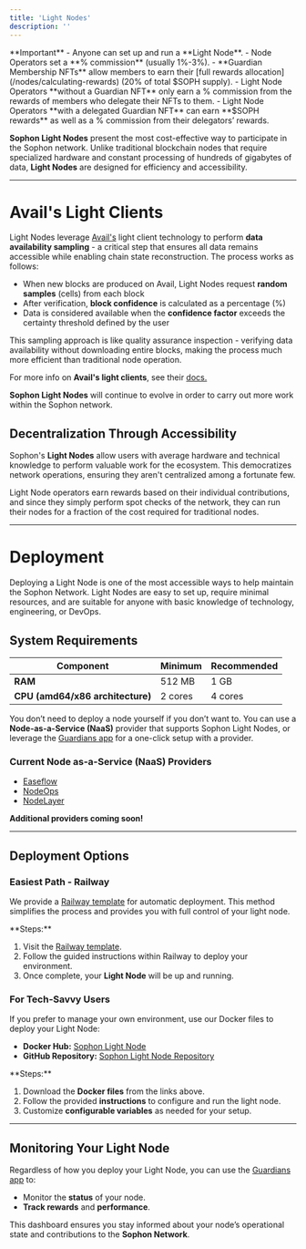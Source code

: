 ```yaml
---
title: 'Light Nodes'
description: ''
---
```


<Warning>
**Important**
- Anyone can set up and run a **Light Node**.
- Node Operators set a **% commission** (usually 1%-3%).
- **Guardian Membership NFTs** allow members to earn their [full rewards allocation](/nodes/calculating-rewards) (20% of total $SOPH supply).
- Light Node Operators **without a Guardian NFT** only earn a % commission from the rewards of members who delegate their NFTs to them.
- Light Node Operators **with a delegated Guardian NFT** can earn **$SOPH rewards** as well as a % commission from their delegators’ rewards.
</Warning>

**Sophon Light Nodes** present the most cost-effective way to participate in the Sophon network. Unlike traditional blockchain nodes that require specialized hardware and constant processing of hundreds of gigabytes of data, **Light Nodes** are designed for efficiency and accessibility.

---

# Avail's Light Clients

Light Nodes leverage [Avail's](https://www.availproject.org/) light client technology to perform **data availability sampling** - a critical step that ensures all data remains accessible while enabling chain state reconstruction. The process works as follows:

- When new blocks are produced on Avail, Light Nodes request **random samples** (cells) from each block
- After verification, **block confidence** is calculated as a percentage (%)
- Data is considered available when the **confidence factor** exceeds the certainty threshold defined by the user

This sampling approach is like quality assurance inspection - verifying data availability without downloading entire blocks, making the process much more efficient than traditional node operation.

<Note>For more info on **Avail's light clients**, see their [docs.](https://docs.availproject.org/docs/operate-a-node/run-a-light-client/Overview)</Note>

<Tip>**Sophon Light Nodes** will continue to evolve in order to carry out more work within the Sophon network.</Tip>

## Decentralization Through Accessibility

Sophon's **Light Nodes** allow users with average hardware and technical knowledge to perform valuable work for the ecosystem. This democratizes network operations, ensuring they aren't centralized among a fortunate few.

Light Node operators earn rewards based on their individual contributions, and since they simply perform spot checks of the network, they can run their nodes for a fraction of the cost required for traditional nodes.

***

# Deployment

Deploying a Light Node is one of the most accessible ways to help maintain the Sophon Network. Light Nodes are easy to set up, require minimal resources, and are suitable for anyone with basic knowledge of technology, engineering, or DevOps.

## System Requirements

| **Component**                    | **Minimum** | **Recommended** |
| -------------------------------- | ----------- | --------------- |
| **RAM**                          | 512 MB      | 1 GB            |
| **CPU (amd64/x86 architecture)** | 2 cores     | 4 cores         |

<Note>You don’t need to deploy a node yourself if you don’t want to. You can use a **Node-as-a-Service (NaaS)** provider that supports Sophon Light Nodes, or leverage the [Guardians app](https://guardian.sophon.xyz) for a one-click setup with a provider.</Note>

### Current Node as-a-Service (NaaS) Providers

- [Easeflow](https://easeflow.io)
- [NodeOps](https://console.nodeops.xyz/deployNode/sophon)
- [NodeLayer](https://app.nodelayer.network/deploy/sophon-light-mainnet)

<Tip>**Additional providers coming soon!**</Tip>

***

## Deployment Options

### Easiest Path - Railway

We provide a [Railway template](https://railway.app/template/wEhaxi?referralCode=qB-i6S) for automatic deployment. This method simplifies the process and provides you with full control of your light node.

<Warning>
**Steps:**

1. Visit the [Railway template](https://railway.app/template/wEhaxi?referralCode=qB-i6S).
2. Follow the guided instructions within Railway to deploy your environment.
3. Once complete, your **Light Node** will be up and running.
</Warning>

### For Tech-Savvy Users

If you prefer to manage your own environment, use our Docker files to deploy your Light Node:

- **Docker Hub:** [Sophon Light Node](https://hub.docker.com/r/sophonhub/sophon-light-node)
- **GitHub Repository:** [Sophon Light Node Repository](https://github.com/sophon-org/sophon-light-node)

<Warning>
**Steps:**

1. Download the **Docker files** from the links above.
2. Follow the provided **instructions** to configure and run the light node.
3. Customize **configurable variables** as needed for your setup.
</Warning>

***

## **Monitoring Your Light Node**

Regardless of how you deploy your Light Node, you can use the [Guardians app](https://guardian.sophon.xyz) to:

- Monitor the **status** of your node.
- **Track rewards** and **performance**.

<Note>This dashboard ensures you stay informed about your node’s operational state and contributions to the **Sophon Network**.</Note>
